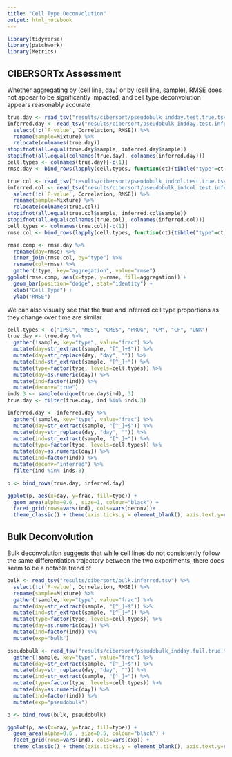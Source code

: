```yaml
---
title: "Cell Type Deconvolution"
output: html_notebook
---
```


```r
library(tidyverse)
library(patchwork)
library(Metrics)
```

## CIBERSORTx Assessment
Whether aggregating by (cell line, day) or by (cell line, sample), RMSE does not appear to be significantly impacted, and cell type deconvolution appears reasonably accurate
```r
true.day <- read_tsv("results/cibersort/pseudobulk_indday.test.true.tsv")
inferred.day <- read_tsv("results/cibersort/pseudobulk_indday.test.inferred.tsv") %>% 
  select(!c(`P-value`, Correlation, RMSE)) %>%
  rename(sample=Mixture) %>%
  relocate(colnames(true.day))
stopifnot(all.equal(true.day$sample, inferred.day$sample))
stopifnot(all.equal(colnames(true.day), colnames(inferred.day)))
cell.types <- colnames(true.day)[-c(1)]
rmse.day <- bind_rows(lapply(cell.types, function(ct){tibble("type"=ct, "rmse"=rmse(true.day[[ct]], inferred.day[[ct]]))}))

true.col <- read_tsv("results/cibersort/pseudobulk_indcol.test.true.tsv")
inferred.col <- read_tsv("results/cibersort/pseudobulk_indcol.test.inferred.tsv") %>% 
  select(!c(`P-value`, Correlation, RMSE)) %>%
  rename(sample=Mixture) %>%
  relocate(colnames(true.col))
stopifnot(all.equal(true.col$sample, inferred.col$sample))
stopifnot(all.equal(colnames(true.col), colnames(inferred.col)))
cell.types <- colnames(true.col)[-c(1)]
rmse.col <- bind_rows(lapply(cell.types, function(ct){tibble("type"=ct, "rmse"=rmse(true.col[[ct]], inferred.col[[ct]]))}))

rmse.comp <- rmse.day %>%
  rename(day=rmse) %>%
  inner_join(rmse.col, by="type") %>%
  rename(col=rmse) %>%
  gather(!type, key="aggregation", value="rmse")
ggplot(rmse.comp, aes(x=type, y=rmse, fill=aggregation)) +
  geom_bar(position="dodge", stat="identity") +
  xlab("Cell Type") + 
  ylab("RMSE")
```

We can also visually see that the true and inferred cell type proportions as they change over time are similar
```r
cell.types <- c("IPSC", "MES", "CMES", "PROG", "CM", "CF", "UNK")
true.day <- true.day %>% 
  gather(!sample, key="type", value="frac") %>% 
  mutate(day=str_extract(sample, "[^_]+$")) %>%
  mutate(day=str_replace(day, "day", "")) %>%
  mutate(ind=str_extract(sample, "[^_]+")) %>%
  mutate(type=factor(type, levels=cell.types)) %>%
  mutate(day=as.numeric(day)) %>%
  mutate(ind=factor(ind)) %>%
  mutate(deconv="true")
inds.3 <- sample(unique(true.day$ind), 3)
true.day <- filter(true.day, ind %in% inds.3)

inferred.day <- inferred.day %>% 
  gather(!sample, key="type", value="frac") %>% 
  mutate(day=str_extract(sample, "[^_]+$")) %>%
  mutate(day=str_replace(day, "day", "")) %>%
  mutate(ind=str_extract(sample, "[^_]+")) %>%
  mutate(type=factor(type, levels=cell.types)) %>%
  mutate(day=as.numeric(day)) %>%
  mutate(ind=factor(ind)) %>%
  mutate(deconv="inferred") %>%
  filter(ind %in% inds.3)

p <- bind_rows(true.day, inferred.day)

ggplot(p, aes(x=day, y=frac, fill=type)) +
  geom_area(alpha=0.6 , size=1, colour="black") +
  facet_grid(rows=vars(ind), cols=vars(deconv))+
  theme_classic() + theme(axis.ticks.y = element_blank(), axis.text.y=element_blank())

```


## Bulk Deconvolution
Bulk deconvolution suggests that while cell lines do not consistently follow the same differentiation trajectory between the two experiments, there does seem to be a notable trend of 
```r
bulk <- read_tsv("results/cibersort/bulk.inferred.tsv") %>% 
  select(!c(`P-value`, Correlation, RMSE)) %>%
  rename(sample=Mixture) %>%
  gather(!sample, key="type", value="frac") %>% 
  mutate(day=str_extract(sample, "[^_]+$")) %>%
  mutate(ind=str_extract(sample, "[^_]+")) %>%
  mutate(type=factor(type, levels=cell.types)) %>%
  mutate(day=as.numeric(day)) %>%
  mutate(ind=factor(ind)) %>%
  mutate(exp="bulk")

pseudobulk <- read_tsv("results/cibersort/pseudobulk_indday.full.true.tsv") %>% 
  gather(!sample, key="type", value="frac") %>% 
  mutate(day=str_extract(sample, "[^_]+$")) %>%
  mutate(day=str_replace(day, "day", "")) %>%
  mutate(ind=str_extract(sample, "[^_]+")) %>%
  mutate(type=factor(type, levels=cell.types)) %>%
  mutate(day=as.numeric(day)) %>%
  mutate(ind=factor(ind)) %>%
  mutate(exp="pseudobulk")

p <- bind_rows(bulk, pseudobulk)

ggplot(p, aes(x=day, y=frac, fill=type)) +
  geom_area(alpha=0.6 , size=0.5, colour="black") +
  facet_grid(rows=vars(ind), cols=vars(exp)) +
  theme_classic() + theme(axis.ticks.y = element_blank(), axis.text.y=element_blank())
```
